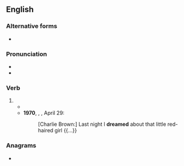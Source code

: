 ==English==

===Alternative forms===
* {{l|en|dreamt}} {{qualifier|irregular or dialectical form}}

===Pronunciation===
* {{IPA|/ˈdɹiːmd/|lang=en}}
* {{audio|en-us-dreamed.ogg|Audio (US)|lang=en}}

===Verb===
{{head|en|verb form}}

# {{en-past of|dream}}
#* {{quote-text|year=1952|author={{w|Ernest Hemingway}}|title={{w|The Old Man and the Sea}}|passage=He was asleep in a short time and he '''dreamed''' of Africa when he was a boy and the long golden beaches and the white beaches, so white they hurt your eyes, and the high capes and the great brown mountains.}}
#* '''1970''', {{w|Charles M. Schulz}}, ''{{w|Peanuts}}'', April 29:
#*: [Charlie Brown:] Last night I '''dreamed''' about that little red-haired girl {{...}}

===Anagrams===
* {{anagrams|en|red mead}}
